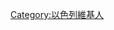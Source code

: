 {{Userbox
  |border-c = #000000
  |border-s = 1
  |id-c     = #000000
  |id-s     = 9
  |id-fc    = #ffffff
  |info-s   = 9
  |info-fc  = #000000
  |info-c   = #ffffff
  |id       = [[File:Flag of Israel.svg|60px]]
  |info     = 这个用户现在居住于[[以色列]]。
}}
[[Category:以色列維基人]]<noinclude>

</noinclude>